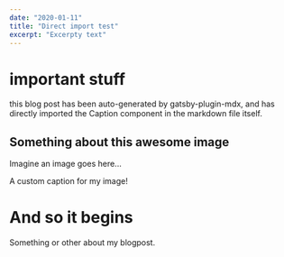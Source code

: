 ```yaml
---
date: "2020-01-11"
title: "Direct import test"
excerpt: "Excerpty text"
---
```


# important stuff
this blog post has been auto-generated by gatsby-plugin-mdx, and has directly imported the Caption component in the markdown file itself.

## Something about this awesome image

Imagine an image goes here...
<Caption>A custom caption for my image!</Caption>

# And so it begins

Something or other about my blogpost.